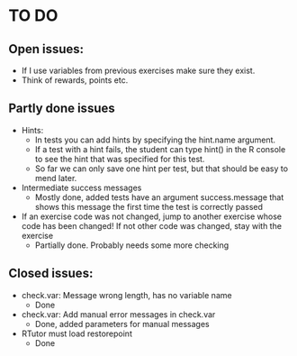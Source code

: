 TO DO
========================================================

## Open issues:

- If I use variables from previous exercises make sure they exist.
- Think of rewards, points etc.


## Partly done issues
- Hints:
  - In tests you can add hints by specifying the hint.name argument.
  - If a test with a hint fails, the student can type hint() in the R console to see the hint that was specified for this test.
  - So far we can only save one hint per test, but that should be easy to mend later.

- Intermediate success messages
  - Mostly done, added tests have an argument success.message that shows this message the first time the test is correctly passed
  
- If an exercise code was not changed, jump to another exercise whose code has been changed! If not other code was changed, stay with the exercise
  - Partially done. Probably needs some more checking


## Closed issues:

- check.var: Message wrong length, has no variable name
  - Done
- check.var: Add manual error messages in check.var
  - Done, added parameters for manual messages

- RTutor must load restorepoint
  - Done